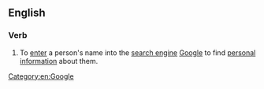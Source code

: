 ==English==

===Verb===
{{head|en|verb}}

# {{lb|en|transitive}} To [[enter]] a person's name into the [[search engine]] [[Google]] to find [[personal]] [[information]] about them.

[[Category:en:Google]]